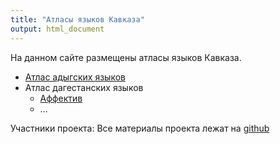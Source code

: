 ```yaml
---
title: "Атласы языков Кавказа"
output: html_document
---
```

На данном сайте размещены атласы языков Кавказа.

- [Атлас адыгских языков](Adyghe.atlas/all/adyghe_atlas.html)
- Атлас дагестанских языков
    - [Аффектив](Dagestanian.atlas/affective/dag_affective.html)
    - …

Участники проекта: 
Все материалы проекта лежат на [github](https://github.com/agricolamz/AtCauc)
